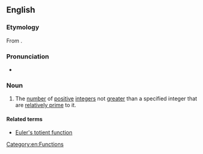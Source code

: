 ==English==
{{wikipedia}}

===Etymology===
From {{der|en|la|tot||that many, so many}}.

===Pronunciation===
* {{IPA|en|/ˈtoʊʃənt/}}

===Noun===
{{en-noun}}

# {{lb|en|mathematics}} The [[number]] of [[positive]] [[integer]]s not [[more|greater]] than a specified integer that are [[relatively prime]] to it. [[Category:en:Functions]]

====Related terms====
* [[Euler's totient function]]